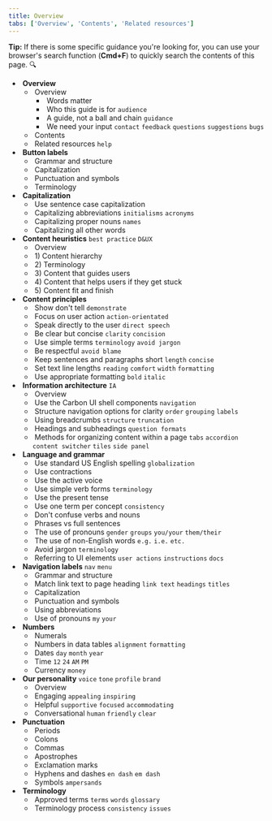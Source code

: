 ```yaml
---
title: Overview
tabs: ['Overview', 'Contents', 'Related resources']
---
```



<InlineNotification>
<strong>Tip:</strong> If there is some specific guidance you're looking for, you can use your browser's 
search function (<strong>Cmd+F</strong>) to quickly search the contents of this page. 🔍
</InlineNotification>

- &nbsp;<Link to="/content/overview/overview">**Overview**</Link>
  - &nbsp;<Link to="/content/overview/overview">Overview</Link>
    - &nbsp;<Link to="/content/overview/overview/#words-matter">Words matter</Link>
    - &nbsp;<Link to="/content/overview/overview/#who-this-guide-is-for">Who this guide is for</Link> `audience`
    - &nbsp;<Link to="/content/overview/overview/#a-guide-not-a-ball-and-chain">A guide, not a ball and chain</Link> `guidance`
    - &nbsp;<Link to="/content/overview/overview/#we-need-your-input">We need your input</Link> `contact` `feedback` `questions` `suggestions` `bugs`
  - &nbsp;<Link to="/content/overview/contents">Contents</Link>
  - &nbsp;<Link to="/content/overview/related-resources">Related resources</Link> `help`
- &nbsp;<Link to="/content/button-labels">**Button labels**</Link>
  - &nbsp;<Link to="/content/button-labels#grammar-and-structure">Grammar and structure</Link>
  - &nbsp;<Link to="/content/button-labels#capitalization">Capitalization</Link>
  - &nbsp;<Link to="/content/button-labels#punctuation-and-symbols">Punctuation and symbols</Link>
  - &nbsp;<Link to="/content/button-labels#terminology">Terminology</Link>
- &nbsp;<Link to="/content/capitalization">**Capitalization**</Link>
  - &nbsp;<Link to="/content/capitalization#use-sentence-case-capitalization">Use sentence case capitalization</Link>
  - &nbsp;<Link to="/content/capitalization#capitalizing-abbreviations">Capitalizing abbreviations</Link> `initialisms` `acronyms`
  - &nbsp;<Link to="/content/capitalization#capitalizing-proper-nouns">Capitalizing proper nouns</Link> `names`
  - &nbsp;<Link to="/content/capitalization#capitalizing-all-other-words">Capitalizing all other words</Link>
- &nbsp;<Link to="/content/content-heuristics">**Content heuristics**</Link> `best practice` `D&UX`
  - &nbsp;<Link to="/content/content-heuristics#overview">Overview</Link>
  - &nbsp;<Link to="/content/content-heuristics#1)-content-hierarchy">1) Content hierarchy</Link>
  - &nbsp;<Link to="/content/content-heuristics#2)-terminology">2) Terminology</Link>
  - &nbsp;<Link to="/content/content-heuristics#3)-content-that-guides-users">3) Content that guides users</Link>
  - &nbsp;<Link to="/content/content-heuristics#4)-content-that-helps-users-if-they-get-stuck">4) Content that helps users if they get stuck</Link>
  - &nbsp;<Link to="/content/content-heuristics#5)-content-fit-and-finish">5) Content fit and finish</Link>
- &nbsp;<Link to="/content/content-principles">**Content principles**</Link>
  - &nbsp;<Link to="/content/content-principles#show-don't-tell">Show don't tell</Link> `demonstrate`
  - &nbsp;<Link to="/content/content-principles#focus-on-user-action">Focus on user action</Link> `action-orientated`
  - &nbsp;<Link to="/content/content-principles#speak-directly-to-the-user">Speak directly to the user</Link> `direct speech`
  - &nbsp;<Link to="/content/content-principles#be-clear-but-concise">Be clear but concise</Link> `clarity` `concision`
  - &nbsp;<Link to="/content/content-principles#use-simple-terms">Use simple terms</Link> `terminology` `avoid jargon`
  - &nbsp;<Link to="/content/content-principles#be-respectful">Be respectful</Link> `avoid blame`
  - &nbsp;<Link to="/content/content-principles#keep-sentences-and-paragraphs-short">Keep sentences and paragraphs short</Link> `length` `concise`
  - &nbsp;<Link to="/content/content-principles#set-text-line-lengths">Set text line lengths</Link> `reading` `comfort` `width` `formatting`
  - &nbsp;<Link to="/content/content-principles#use-appropriate-formatting">Use appropriate formatting</Link> `bold` `italic`
- &nbsp;<Link to="/content/ia">**Information architecture**</Link> `IA`
  - &nbsp;<Link to="/content/ia#overview">Overview</Link>
  - &nbsp;<Link to="/content/ia#use-the-carbon-ui-shell-components">Use the Carbon UI shell components</Link> `navigation`
  - &nbsp;<Link to="/content/ia#structure-navigation-options-for-clarity">Structure navigation options for clarity</Link> `order` `grouping` `labels`
  - &nbsp;<Link to="/content/ia#using-breadcrumbs">Using breadcrumbs</Link> `structure` `truncation`
  - &nbsp;<Link to="/content/ia#headings-and-subheadings">Headings and subheadings</Link> `question formats`
  - &nbsp;<Link to="/content/ia#methods-for-organizing-content-within-a-page">Methods for organizing content within a page</Link> `tabs` `accordion` `content switcher` `tiles` `side panel`
- &nbsp;<Link to="/content/language-and-grammar">**Language and grammar**</Link>
  - &nbsp;<Link to="/content/language-and-grammar#use-standard-us-english-spelling">Use standard US English spelling</Link> `globalization`
  - &nbsp;<Link to="/content/language-and-grammar#use-contractions">Use contractions</Link>
  - &nbsp;<Link to="/content/language-and-grammar#use-the-active-voice">Use the active voice</Link>
  - &nbsp;<Link to="/content/language-and-grammar#use-simple-verb-forms">Use simple verb forms</Link> `terminology`
  - &nbsp;<Link to="/content/language-and-grammar#use-the-present-tense">Use the present tense</Link>
  - &nbsp;<Link to="/content/language-and-grammar#use-one-term-per-concept">Use one term per concept</Link> `consistency`
  - &nbsp;<Link to="/content/language-and-grammar#don't-confuse-verbs-and-nouns">Don't confuse verbs and nouns</Link>
  - &nbsp;<Link to="/content/language-and-grammar#phrases-vs-full-sentences">Phrases vs full sentences</Link>
  - &nbsp;<Link to="/content/language-and-grammar#the-use-of-pronouns">The use of pronouns</Link> `gender` `groups` `you/your` `them/their`
  - &nbsp;<Link to="/content/language-and-grammar#the-use-of-non-english-words">The use of non-English words</Link> `e.g.` `i.e.` `etc.`
  - &nbsp;<Link to="/content/language-and-grammar#avoid-jargon">Avoid jargon</Link> `terminology`
  - &nbsp;<Link to="/content/language-and-grammar#referring-to-ui-elements">Referring to UI elements</Link> `user actions` `instructions` `docs`
- &nbsp;<Link to="/content/navigation-labels">**Navigation labels**</Link> `nav` `menu`
  - &nbsp;<Link to="/content/navigation-labels#grammar-and-structure">Grammar and structure</Link>
  - &nbsp;<Link to="/content/navigation-labels#match-link-text-to-page-heading">Match link text to page heading</Link> `link text` `headings` `titles`
  - &nbsp;<Link to="/content/navigation-labels#capitalization">Capitalization</Link>
  - &nbsp;<Link to="/content/navigation-labels#punctuation-and-symbols">Punctuation and symbols</Link>
  - &nbsp;<Link to="/content/navigation-labels#using-abbreviations">Using abbreviations</Link>
  - &nbsp;<Link to="/content/navigation-labels#use-of-pronouns">Use of pronouns</Link> `my` `your`
- &nbsp;<Link to="/content/numbers">**Numbers**</Link>
  - &nbsp;<Link to="/content/numbers#numerals">Numerals</Link>
  - &nbsp;<Link to="/content/numbers#numbers-in-data-tables">Numbers in data tables</Link> `alignment` `formatting`
  - &nbsp;<Link to="/content/numbers#dates">Dates</Link> `day` `month` `year`
  - &nbsp;<Link to="/content/numbers#time">Time</Link> `12` `24` `AM` `PM`
  - &nbsp;<Link to="/content/numbers#currency">Currency</Link> `money`
- &nbsp;<Link to="/content/our-personality">**Our personality**</Link> `voice` `tone` `profile` `brand`
  - &nbsp;<Link to="/content/our-personality#overview">Overview</Link>
  - &nbsp;<Link to="/content/our-personality#engaging">Engaging</Link> `appealing` `inspiring`
  - &nbsp;<Link to="/content/our-personality#helpful">Helpful</Link> `supportive` `focused` `accommodating`
  - &nbsp;<Link to="/content/our-personality#conversational">Conversational</Link> `human` `friendly` `clear`
- &nbsp;<Link to="/content/punctuation">**Punctuation**</Link>
  - &nbsp;<Link to="/content/punctuation#periods">Periods</Link>
  - &nbsp;<Link to="/content/punctuation#colons">Colons</Link>
  - &nbsp;<Link to="/content/punctuation#commas">Commas</Link>
  - &nbsp;<Link to="/content/punctuation#apostrophes">Apostrophes</Link>
  - &nbsp;<Link to="/content/punctuation#exclamation-marks">Exclamation marks</Link>
  - &nbsp;<Link to="/content/punctuation#hyphens-and-dashes">Hyphens and dashes</Link> `en dash` `em dash`
  - &nbsp;<Link to="/content/punctuation#symbols">Symbols</Link> `ampersands`
- &nbsp;<Link to="/content/terminology/approved-terms">**Terminology**</Link>
  - &nbsp;<Link to="/content/terminology/approved-terms">Approved terms</Link> `terms` `words` `glossary`
  - &nbsp;<Link to="/content/terminology/terminology-process">Terminology process</Link> `consistency` `issues`
